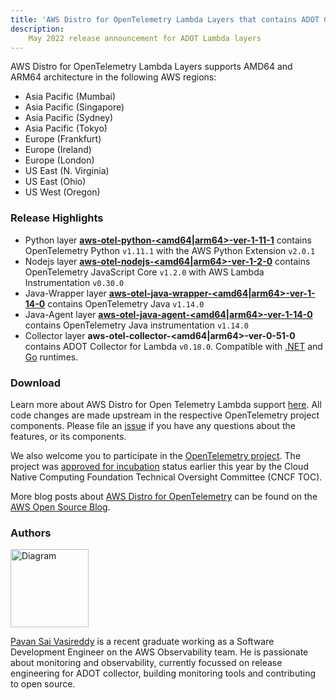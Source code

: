 ```yaml
---
title: 'AWS Distro for OpenTelemetry Lambda Layers that contains ADOT Collector v1.18.0 are now available'
description:
    May 2022 release announcement for ADOT Lambda layers
---
```



<SectionSeparator />

AWS Distro for OpenTelemetry Lambda Layers supports AMD64 and ARM64 architecture in the following AWS regions:
* Asia Pacific (Mumbai)
* Asia Pacific (Singapore)
* Asia Pacific (Sydney)
* Asia Pacific (Tokyo)
* Europe (Frankfurt)
* Europe (Ireland)
* Europe (London)
* US East (N. Virginia)
* US East (Ohio)
* US West (Oregon)

<SectionSeparator />

### Release Highlights

- Python layer [**aws-otel-python-<amd64|arm64>-ver-1-11-1**](https://aws-otel.github.io/docs/getting-started/lambda/lambda-python) contains OpenTelemetry Python `v1.11.1` with the AWS Python Extension `v2.0.1`
- Nodejs layer [**aws-otel-nodejs-<amd64|arm64>-ver-1-2-0**](https://aws-otel.github.io/docs/getting-started/lambda/lambda-js) contains OpenTelemetry JavaScript Core `v1.2.0` with AWS Lambda Instrumentation `v0.30.0`
- Java-Wrapper layer [**aws-otel-java-wrapper-<amd64|arm64>-ver-1-14-0**](https://aws-otel.github.io/docs/getting-started/lambda/lambda-java) contains OpenTelemetry Java `v1.14.0`
- Java-Agent layer [**aws-otel-java-agent-<amd64|arm64>-ver-1-14-0**](https://aws-otel.github.io/docs/getting-started/lambda/lambda-java-auto-instr) contains OpenTelemetry Java instrumentation `v1.14.0`
- Collector layer **aws-otel-collector-<amd64|arm64>-ver-0-51-0** contains ADOT Collector for Lambda `v0.18.0`. Compatible with [.NET](https://aws-otel.github.io/docs/getting-started/lambda/lambda-dotnet) and [Go](https://aws-otel.github.io/docs/getting-started/lambda/lambda-go) runtimes.

### Download

Learn more about AWS Distro for Open Telemetry Lambda support [here](https://aws-otel.github.io/docs/getting-started/lambda). All code changes are made upstream in the respective OpenTelemetry project components. Please file an [issue](https://github.com/aws-observability/aws-otel-community/issues) if you have any questions about the features, or its components.

We also welcome you to participate in the [OpenTelemetry project](https://github.com/open-telemetry). The project was [approved for incubation](https://www.cncf.io/blog/2021/08/26/opentelemetry-becomes-a-cncf-incubating-project/) status earlier this year by the Cloud Native Computing Foundation Technical Oversight Committee (CNCF TOC). 

More blog posts about 
[AWS Distro for OpenTelemetry](https://aws.amazon.com/blogs/opensource/category/management-tools/aws-distro-for-opentelemetry/) can be found on the 
[AWS Open Source Blog](https://aws.amazon.com/blogs/opensource/category/management-tools/aws-distro-for-opentelemetry/).


### Authors

<img src={vasivasireddy} alt="Diagram" style="width: 125px;" />

[Pavan Sai Vasireddy](https://github.com/vasireddy99) is a recent graduate working as a Software Development Engineer on the AWS Observability team. He is passionate about monitoring and observability, currently focussed on release engineering for ADOT collector, building monitoring tools and contributing to open source.
